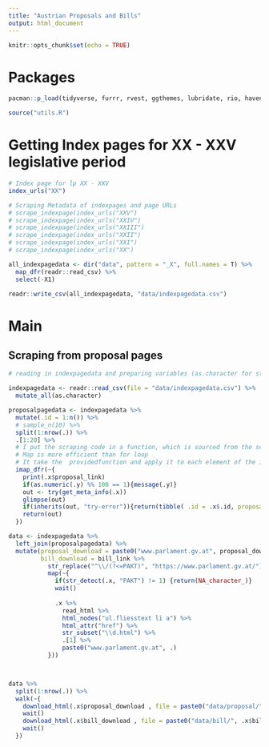 ```yaml
---
title: "Austrian Proposals and Bills"
output: html_document
---
```


```r
knitr::opts_chunk$set(echo = TRUE)
```

# Packages

```r
pacman::p_load(tidyverse, furrr, rvest, ggthemes, lubridate, rio, haven)

source("utils.R")

```

# Getting Index pages for XX - XXV legislative period

```r
# Index page for lp XX - XXV
index_urls("XX")

# Scraping Metadata of indexpages and page URLs
# scrape_indexpage(index_urls("XXV")
# scrape_indexpage(index_urls("XXIV")
# scrape_indexpage(index_urls("XXIII")
# scrape_indexpage(index_urls("XXII")
# scrape_indexpage(index_urls("XXI")
# scrape_indexpage(index_urls("XX")

all_indexpagedata <- dir("data", pattern = "_X", full.names = T) %>%
  map_dfr(readr::read_csv) %>%
  select(-X1)

readr::write_csv(all_indexpagedata, "data/indexpagedata.csv")

```
# Main

## Scraping from proposal pages

```r
# reading in indexpagedata and preparing variables (as.character for strings)

indexpagedata <- readr::read_csv(file = "data/indexpagedata.csv") %>%
  mutate_all(as.character)

proposalpagedata <- indexpagedata %>%
  mutate(.id = 1:n()) %>%
  # sample_n(10) %>%
  split(1:nrow(.)) %>% 
  .[1:20] %>%
  # I put the scraping code in a function, which is sourced from the script utils.R
  # Map is more efficient than for loop
  # It take the  providedfunction and apply it to each element of the input  
  imap_dfr(~{
    print(.x$proposal_link)
    if(as.numeric(.y) %% 100 == 1){message(.y)}
    out <- try(get_meta_info(.x))
    glimpse(out)
    if(inherits(out, "try-error")){return(tibble( .id = .x$.id, proposal_link = .x$proposal_link))}
    return(out)
  })

data <- indexpagedata %>%
  left_join(proposalpagedata) %>%
  mutate(proposal_download = paste0("www.parlament.gv.at", proposal_download),
         bill_download = bill_link %>% 
           str_replace("^\\/(?<=PAKT)", "https://www.parlament.gv.at/") %>%
           map(~{
             if(str_detect(.x, "PAKT") != 1) {return(NA_character_)}
             wait()
             
             .x %>%
               read_html %>%
               html_nodes("ul.fliesstext li a") %>%
               html_attr("href") %>%
               str_subset("\\d.html") %>% 
               .[1] %>%
               paste0("www.parlament.gv.at", .) 
           }))



data %>%
  split(1:nrow(.)) %>%
  walk(~{
    download_html(.x$proposal_download , file = paste0("data/proposal/", .x$proposal_filename, ".html"))
    wait()
    download_html(.x$bill_download , file = paste0("data/bill/", .x$bill_id, ".html"))
    wait()
  })


```


